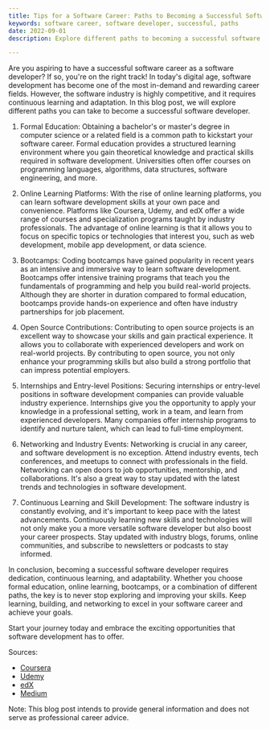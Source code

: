 ```yaml
---
title: Tips for a Software Career: Paths to Becoming a Successful Software Developer
keywords: software career, software developer, successful, paths
date: 2022-09-01
description: Explore different paths to becoming a successful software developer with these helpful tips.

---
```


Are you aspiring to have a successful software career as a software developer? If so, you're on the right track! In today's digital age, software development has become one of the most in-demand and rewarding career fields. However, the software industry is highly competitive, and it requires continuous learning and adaptation. In this blog post, we will explore different paths you can take to become a successful software developer.

1. Formal Education:
Obtaining a bachelor's or master's degree in computer science or a related field is a common path to kickstart your software career. Formal education provides a structured learning environment where you gain theoretical knowledge and practical skills required in software development. Universities often offer courses on programming languages, algorithms, data structures, software engineering, and more.

2. Online Learning Platforms:
With the rise of online learning platforms, you can learn software development skills at your own pace and convenience. Platforms like Coursera, Udemy, and edX offer a wide range of courses and specialization programs taught by industry professionals. The advantage of online learning is that it allows you to focus on specific topics or technologies that interest you, such as web development, mobile app development, or data science.

3. Bootcamps:
Coding bootcamps have gained popularity in recent years as an intensive and immersive way to learn software development. Bootcamps offer intensive training programs that teach you the fundamentals of programming and help you build real-world projects. Although they are shorter in duration compared to formal education, bootcamps provide hands-on experience and often have industry partnerships for job placement.

4. Open Source Contributions:
Contributing to open source projects is an excellent way to showcase your skills and gain practical experience. It allows you to collaborate with experienced developers and work on real-world projects. By contributing to open source, you not only enhance your programming skills but also build a strong portfolio that can impress potential employers.

5. Internships and Entry-level Positions:
Securing internships or entry-level positions in software development companies can provide valuable industry experience. Internships give you the opportunity to apply your knowledge in a professional setting, work in a team, and learn from experienced developers. Many companies offer internship programs to identify and nurture talent, which can lead to full-time employment.

6. Networking and Industry Events:
Networking is crucial in any career, and software development is no exception. Attend industry events, tech conferences, and meetups to connect with professionals in the field. Networking can open doors to job opportunities, mentorship, and collaborations. It's also a great way to stay updated with the latest trends and technologies in software development.

7. Continuous Learning and Skill Development:
The software industry is constantly evolving, and it's important to keep pace with the latest advancements. Continuously learning new skills and technologies will not only make you a more versatile software developer but also boost your career prospects. Stay updated with industry blogs, forums, online communities, and subscribe to newsletters or podcasts to stay informed.

In conclusion, becoming a successful software developer requires dedication, continuous learning, and adaptability. Whether you choose formal education, online learning, bootcamps, or a combination of different paths, the key is to never stop exploring and improving your skills. Keep learning, building, and networking to excel in your software career and achieve your goals.

Start your journey today and embrace the exciting opportunities that software development has to offer.

Sources:
- [Coursera](https://www.coursera.org/)
- [Udemy](https://www.udemy.com/)
- [edX](https://www.edx.org/)
- [Medium](https://medium.com/)

Note: This blog post intends to provide general information and does not serve as professional career advice.